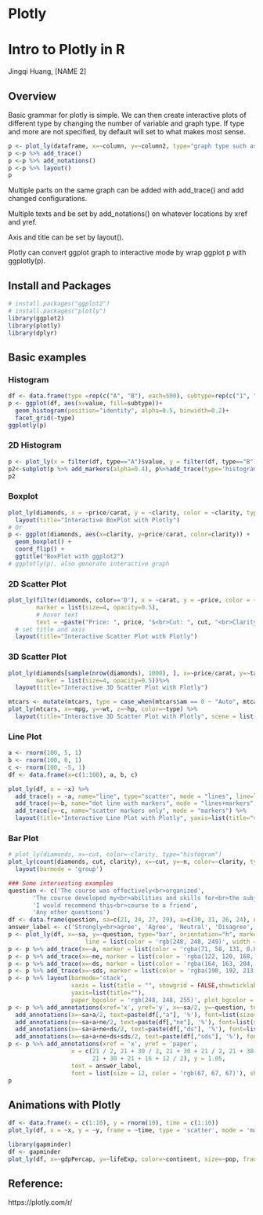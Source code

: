 # Plotly

# Intro to Plotly in R
Jingqi Huang, [NAME 2]

## Overview

Basic grammar for plotly is simple. We can then create interactive plots of different type by changing the number of variable and graph type. If type and more are not specified, by default will set to what makes most sense. 
```r
p <- plot_ly(dataframe, x=~column, y=~column2, type="graph type such as scatter, bar, box, heatmap, etc.", mode="mode type such as markers, lines, and etc.")
p <-p %>% add_trace()
p <-p %>% add_notations()
p <-p %>% layout()
p
```
Multiple parts on the same graph can be added with add_trace() and add changed configurations.

Multiple texts and be set by add_notations() on whatever locations by xref and yref.

Axis and title can be set by layout().

Plotly can convert ggplot graph to interactive mode by wrap ggplot p with ggplotly(p).

## Install and Packages
```r
# install.packages("ggplot2")
# install.packages("plotly")
library(ggplot2)
library(plotly)
library(dplyr)
```

## Basic examples
### Histogram
```r
df <- data.frame(type =rep(c("A", "B"), each=500), subtype=rep(c("1", "2"), each=250), value = rnorm(1000))
p <- ggplot(df, aes(x=value, fill=subtype))+
  geom_histogram(position="identity", alpha=0.5, binwidth=0.2)+
  facet_grid(~type)
ggplotly(p)
```

### 2D Histogram
```r
p <- plot_ly(x = filter(df, type=="A")$value, y = filter(df, type=="B")$value)
p2<-subplot(p %>% add_markers(alpha=0.4), p%>%add_trace(type='histogram2dcontour'), p%>%add_histogram2d())
p2
```

### Boxplot
```r
plot_ly(diamonds, x = ~price/carat, y = ~clarity, color = ~clarity, type = "box") %>%
  layout(title="Interactive BoxPlot with Plotly")
# Or 
p <- ggplot(diamonds, aes(x=clarity, y=price/carat, color=clarity)) +
  geom_boxplot() + 
  coord_flip() +
  ggtitle("BoxPlot with ggplot2")
# ggplotly(p), also generate interactive graph
```


### 2D Scatter Plot
```r
plot_ly(filter(diamonds, color=='D'), x = ~carat, y = ~price, color = ~clarity, 
        marker = list(size=4, opacity=0.5), 
        # hover text
        text = ~paste("Price: ", price, "$<br>Cut: ", cut, "<br>Clarity: ", clarity)) %>%
  # set title and axis
  layout(title="Interactive Scatter Plot with Plotly")
```

### 3D Scatter Plot
```r
plot_ly(diamonds[sample(nrow(diamonds), 1000), ], x=~price/carat, y=~table, z=~depth, color=~cut, 
        marker = list(size=4, opacity=0.5))%>%
  layout(title="Interactive 3D Scatter Plot with Plotly")
```

```r
mtcars <- mutate(mtcars, type = case_when(mtcars$am == 0 ~ "Auto", mtcars$am == 1 ~ "Manual"))
plot_ly(mtcars, x=~mpg, y=~wt, z=~hp, color=~type) %>%
  layout(title="Interactive 3D Scatter Plot with Plotly", scene = list(xaxis = list(title = "mpg"), yaxis = list(title = "weight"), zaxis = list(title = "horsepower")))
```


### Line Plot
```r
a <- rnorm(100, 5, 1)
b <- rnorm(100, 0, 1)
c <- rnorm(100, -5, 1)
df <- data.frame(x=c(1:100), a, b, c)

plot_ly(df, x = ~x) %>%
  add_trace(y = ~a, name="line", type="scatter", mode = "lines", line=list(color='rgb(23, 54, 211)', width=2)) %>% 
  add_trace(y=~b, name="dot line with markers", mode = "lines+markers", line=list(dash='dot')) %>% 
  add_trace(y=~c, name="scatter markers only", mode = "markers") %>%   #same as scatter plot
  layout(title="Interactive Line Plot with Plotly", yaxis=list(title="value"))
```

### Bar Plot
```r
# plot_ly(diamonds, x=~cut, color=~clarity, type="histogram")
plot_ly(count(diamonds, cut, clarity), x=~cut, y=~n, color=~clarity, type="bar", text=~n, marker=list(opacity=0.4, line=list(color='rgba(8,48,148, 1)', width=1.5))) %>% 
  layout(barmode = 'group')
```


```r
### Some intersesting examples
question <- c('The course was effectively<br>organized',
       'The course developed my<br>abilities and skills for<br>the subject',
       'I would recommend this<br>course to a friend',
       'Any other questions')
df <- data.frame(question, sa=c(21, 24, 27, 29), a=c(30, 31, 26, 24), ne=c(21, 19, 23, 15), ds=c(16, 15, 11, 18), sds=c(12, 11, 13, 14))
answer_label <- c('Strongly<br>agree', 'Agree', 'Neutral', 'Disagree', 'Strongly<br>disagree')
p <- plot_ly(df, x=~sa, y=~question, type="bar", orientation="h", marker = list(color = 'rgba(38, 24, 74, 0.8)',
                      line = list(color = 'rgb(248, 248, 249)', width = 1)))
p <- p %>% add_trace(x=~a, marker = list(color = 'rgba(71, 58, 131, 0.8)'))
p <- p %>% add_trace(x=~ne, marker = list(color = 'rgba(122, 120, 168, 0.8)'))
p <- p %>% add_trace(x=~ds, marker = list(color = 'rgba(164, 163, 204, 0.85)'))
p <- p %>% add_trace(x=~sds, marker = list(color = 'rgba(190, 192, 213, 1)'))
p <- p %>% layout(barmode='stack', 
                  xaxis = list(title = "", showgrid = FALSE,showticklabels = FALSE, zeroline = FALSE),
                  yaxis=list(title=""), 
                  paper_bgcolor = 'rgb(248, 248, 255)', plot_bgcolor = 'rgb(248, 248, 255)', margin = list(l = 120, r = 10, t = 40, b = 10),showlegend = FALSE)
p <- p %>% add_annotations(xref='x', yref='y', x=~sa/2, y=~question, text=paste(df[,"sa"], '%'), font=list(size=12, color="white"), showarrow=FALSE) %>% 
  add_annotations(x=~sa+a/2, text=paste(df[,"a"], '%'), font=list(size=12, color="white"), showarrow=FALSE)%>% 
  add_annotations(x=~sa+a+ne/2, text=paste(df[,"ne"], '%'), font=list(size=12, color="white"), showarrow=FALSE)%>% 
  add_annotations(x=~sa+a+ne+ds/2, text=paste(df[,"ds"], '%'), font=list(size=12, color="white"), showarrow=FALSE)%>%
  add_annotations(x=~sa+a+ne+ds+sds/2, text=paste(df[,"sds"], '%'), font=list(size=12, color="white"), showarrow=FALSE)
p <- p %>% add_annotations(xref = 'x', yref = 'paper',
                  x = c(21 / 2, 21 + 30 / 2, 21 + 30 + 21 / 2, 21 + 30 + 21 + 16 / 2,
                        21 + 30 + 21 + 16 + 12 / 2), y = 1.05,
                  text = answer_label,
                  font = list(size = 12, color = 'rgb(67, 67, 67)'), showarrow = FALSE)
p
```


## Animations with Plotly
```r
df <- data.frame(x = c(1:10), y = rnorm(10), time = c(1:10))
plot_ly(df, x = ~x, y = ~y, frame = ~time, type = 'scatter', mode = 'markers', showlegend = F)
```

```r
library(gapminder)
df <- gapminder 
plot_ly(df, x=~gdpPercap, y=~lifeExp, color=~continent, size=~pop, frame=~year, type="scatter", mode="markers", text=~country, hoverinfo = "text") %>%layout(xaxis = list(type = "log"))
```




## Reference:
https://plotly.com/r/



